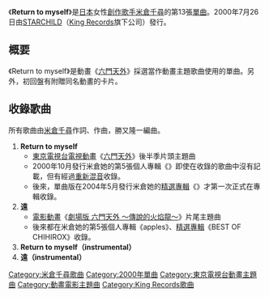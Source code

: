 {{unreferenced|time=2017-03-15T07:12:55+00:00}}
{{Infobox Single
| Name           = Return to myself
| Artist         = [[米倉千尋|米倉千尋]]
| Album          = {{link-ja|apples|apples}}
| A-side         = 
| B-side         = 遠{{lang|ja|くへ}}
| Released       = 2000年7月26日
| Format         = 
| Recorded       = 
| Genre          = [[日本流行音樂|J-POP]]（[[動畫歌曲|動畫歌曲]]）
| Length         = 
| Label          = [[STARCHILD|STARCHILD]]（[[國王唱片|King Records]]）
| Writer         = 米倉千尋
| Producer       = 
| Certification  = 
| Chart position = * 第59名（[[Oricon公信榜|Oricon]]）
| Last single    = [[Just_Fly_Away|Just Fly Away]]<br />（2000年）
| This single    = '''Return to myself'''<br />（2000年）
| Next single    = {{link-ja|有陽光照耀的場所|陽のあたる場所 (米倉千尋の曲)}}<br />（2000年）
}}
《'''Return to myself'''》是[[日本|日本]]女性[[創作歌手|創作歌手]][[米倉千尋|米倉千尋]]的第13張[[單曲|單曲]]。2000年7月26日由[[STARCHILD|STARCHILD]]（[[國王唱片|King Records]]旗下公司）發行。

== 概要 ==
《Return to myself》是動畫《[[六門天外|六門天外]]》採選當作動畫主題歌曲使用的單曲。另外，初回盤有附贈同名動畫的卡片。

== 收錄歌曲 ==
所有歌曲由[[米倉千尋|米倉千尋]]作詞、作曲，勝又隆一編曲。
# '''Return to myself'''
#* [[東京電視台|東京電視台]][[電視動畫|電視動畫]]《[[六門天外|六門天外]]》後半季片頭主題曲
#* 2000年10月發行米倉她的第5張個人專輯《{{link-ja|apples|apples}}》即使在收錄的歌曲中沒有記載，但有經過[[重混|重新混音]]收錄。
#* 後來，單曲版在2004年5月發行米倉她的[[精選輯|精選專輯]]《{{link-ja|BEST OF CHIHIROX|BEST OF CHIHIROX}}》才第一次正式在專輯收錄。
# '''遠{{lang|ja|くへ}}'''
#* [[電影動畫|電影動畫]]《[[六門天外#電影版|劇場版 六門天外 ～傳說的火焰龍～]]》片尾主題曲
#* 後來都在米倉她的第5張個人專輯《apples》、[[精選輯|精選專輯]]《BEST OF CHIHIROX》收錄。
# '''Return to myself（instrumental）'''
# '''遠{{lang|ja|くへ}}（instrumental）'''

{{Single-stub}}
{{DEFAULTSORT:Return to myself}}
[[Category:米倉千尋歌曲|Category:米倉千尋歌曲]]
[[Category:2000年單曲|Category:2000年單曲]]
[[Category:東京電視台動畫主題曲|Category:東京電視台動畫主題曲]]
[[Category:動畫電影主題曲|Category:動畫電影主題曲]]
[[Category:King_Records歌曲|Category:King Records歌曲]]